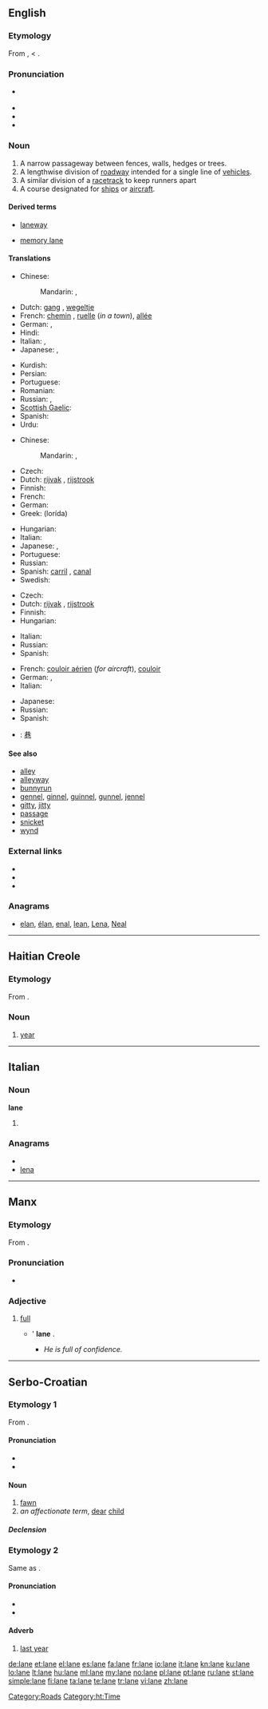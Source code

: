 {{wikipedia|Lane}}
{{also|Lane}}
==English==

===Etymology===
From {{etyl|enm}} {{term|lang=enm|lane}}, {{term|lang=enm|lone}} < {{etyl|ang}} {{term|lang=ang|lane||a lane, alley, avenue}}.

===Pronunciation===
* {{a|UK|US}} {{IPA|/leɪn/}}
* {{audio|en-us-lane.ogg|Audio (US)}}
* {{rhymes|eɪn}}
* {{homophones|lain}}

===Noun===
{{en-noun}}

# A narrow passageway between fences, walls, hedges or trees.
# A lengthwise division of [[roadway]] intended for a single line of [[vehicle]]s.
# A similar division of a [[racetrack]] to keep runners apart
# A course designated for [[ship]]s or [[aircraft]].

====Derived terms====
{{rel-top|Terms derived from ''lane''}}
* [[laneway]]
{{rel-mid}}
* [[memory lane]]
{{rel-bottom}}

====Translations====
{{trans-top|passageway}}
* Chinese:
*: Mandarin: {{t|zh|胡同|tr=hútòng|sc=Hani}}, {{t|zh|里弄|tr=lǐnòng|sc=Hani}}
* Dutch: [[gang#German|gang]] {{m}}, [[wegeltje]] {{n}}
* French: [[chemin]] {{m}}, [[ruelle]] {{f}} (''in a town''), [[allée]] {{f}}
* German: {{t+|de|Gang|m}}, {{t+|de|Gasse|f}}
* Hindi: {{t|hi|गली|f|tr=galī|sc=Deva}}
* Italian: {{t+|it|passaggio|m}}, {{t-|it|corsia|f}}
* Japanese: {{t|ja|路地|tr=ろじ, roji|sc=Jpan}}, {{t|ja|細道|tr=ほそみち, hosomichi|sc=Jpan}}
{{trans-mid}}
* Kurdish: {{t|ku|کۆڵان|tr=kolan|sc=ku-Arab}}
* Persian: {{t|fa|کوچه|tr=kuče|sc=fa-Arab}}
* Portuguese: {{t+|pt|alameda}}
* Romanian: {{t-|ro|uliţă|f}}
* Russian: {{t|ru|переулок|m|tr=pereúlok|sc=Cyrl}}, {{t|ru|аллея|f|tr=alléja|sc=Cyrl}}
* [[Scottish Gaelic]]: {{t|gd|caol-shràid|f}}
* Spanish: {{t+|es|camino}}
* Urdu: {{t|ur|گلی|f|tr=galī|sc=ur-Arab}}
{{trans-bottom}}

{{trans-top|division of roadway}}
* Chinese:
*: Mandarin: {{t|zh|車道|sc=Hani}}, {{t|zh|车道|tr=chēdào|sc=Hani}}
* Czech: {{t-|cs|pruh|m}}
* Dutch: [[rijvak]] {{n}}, [[rijstrook]] {{m}}
* Finnish: {{t-|fi|kaista}}
* French: {{t+|fr|voie|f}}
* German: {{t+|de|Spur|f}}
* Greek: {{t+|el|λωρίδα|f}} (lorída)
{{trans-mid}}
* Hungarian: {{t+|hu|sáv}}
* Italian: {{t-|it|corsia|f}}
* Japanese: {{t|ja|車線|tr=しゃせん, shasen|sc=Jpan}}, {{t|ja|レーン|tr=rēn|sc=Jpan}}
* Portuguese: {{t+|pt|pista|f}}
* Russian: {{t+|ru|полоса|f|tr=polosá|sc=Cyrl}}
* Spanish: [[carril]] {{m}}, [[canal]] {{m}} {{qualifier|Venezuela}}
* Swedish: {{t+|sv|fil|c}}
{{trans-bottom}}

{{trans-top|division of racetrack}}
* Czech: {{t-|cs|dráha|f}}
* Dutch: [[rijvak]] {{n}}, [[rijstrook]] {{m}}
* Finnish: {{t+|fi|rata}}
* Hungarian: {{t+|hu|sáv}}
{{trans-mid}}
* Italian: {{t-|it|corsia|f}}
* Russian: {{t|ru|дорожка|f|tr=doróžka|sc=Cyrl}}
* Spanish: {{t+|es|calle}}
{{trans-bottom}}

{{trans-top|course for ships or aircraft}}
* French: [[couloir aérien]] {{m}} (''for aircraft''), [[couloir]] {{m}}
* German: {{t+|de|Spur|f}}, {{t-|de|Route|f}}
* Italian: {{t-|it|corsia|f}}
{{trans-mid}}
* Japanese: {{t|ja|規定航路|tr=きていこうろ, kiteikōro|sc=Jpan}}
* Russian: {{t|ru|трасса|f|tr=trássa|sc=Cyrl}}
* Spanish: {{t+|es|carrera|f}}
{{trans-bottom}}

{{checktrans}}
* {{ttbc|zh}}: [[巷]]

====See also====
* [[alley]]
* [[alleyway]]
* [[bunnyrun]]
* [[gennel]], [[ginnel]], [[guinnel]], [[gunnel]], [[jennel]]
* [[gitty]], [[jitty]]
* [[passage]]
* [[snicket]]
* [[wynd]]

===External links===
* {{R:Webster 1913}}
* {{R:Century 1911}}
* {{R:OneLook}}

===Anagrams===
* [[elan#English|elan]], [[élan#English|élan]], [[enal#English|enal]], [[lean#English|lean]], [[Lena#English|Lena]], [[Neal#English|Neal]]

----

==Haitian Creole==

===Etymology===
From {{etyl|fr|ht}} {{term|année|l'année|the year|lang=fr}}.&nbsp;

===Noun===
{{infl|ht|noun}}

# [[year]] <!-- This language section up to here was created using Template:new ht entry -->

[[Category:Roads]]
[[Category:ht:Time]]

----

==Italian==

===Noun===
'''lane''' {{f}}

# {{plural of|[[lana]]|lang=it}}

===Anagrams===
* {{alphagram|aeln}}
* [[lena#Italian|lena]]

----

==Manx==

===Etymology===
From {{etyl|sga|gv}} {{term|lán|lang=sga}}.

===Pronunciation===
* {{IPA|[lɛᵈn]|lang=gv}}

===Adjective===
{{infl|gv|adjective}}

# [[full]]
#* {{l|gv|ta|T}}'{{l|gv|eh}} '''lane''' {{l|gv|dy}} {{l|gv|creeaght|chreeaght}}.
#** ''He is full of confidence.''

----

==Serbo-Croatian==

===Etymology 1===
From {{proto|Slavic|olnę||olnь|lang=sh}}.

====Pronunciation====
* {{IPA|/lâne/|lang=sh}}
* {{hyphenation|la|ne}}

====Noun====
{{sh-noun|g=n|head=lȁne|r|лане|ла̏не}}

# [[fawn]]
# ''an affectionate term'', [[dear]] [[child]]

=====Declension=====
{{sh-decl-noun
|lȁne|lanad
|laneta|lȁnādī
|lanetu|lanadi
|lane|lanad
|lane|lanadi
|lanetu|lanadi
|lanetom|lanađu / lanadi
}}

===Etymology 2===
Same as {{term|lani|lȃni|lang=sh}}.

====Pronunciation====
* {{IPA|/lǎːne/|lang=sh}}
* {{hyphenation|la|ne}}

====Adverb====
{{sh-adverb|head=láne|r|лане|ла́не}}

# [[last year]]

[[de:lane]]
[[et:lane]]
[[el:lane]]
[[es:lane]]
[[fa:lane]]
[[fr:lane]]
[[io:lane]]
[[it:lane]]
[[kn:lane]]
[[ku:lane]]
[[lo:lane]]
[[lt:lane]]
[[hu:lane]]
[[ml:lane]]
[[my:lane]]
[[no:lane]]
[[pl:lane]]
[[pt:lane]]
[[ru:lane]]
[[st:lane]]
[[simple:lane]]
[[fi:lane]]
[[ta:lane]]
[[te:lane]]
[[tr:lane]]
[[vi:lane]]
[[zh:lane]]